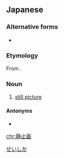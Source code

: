 ==Japanese==
{{ja-kanjitab|せい|し|が|yomi=on}}

===Alternative forms===
* {{ja-r|静止画像|せいしがぞう}}

===Etymology===
From {{compound|ja|静止|画|tr1=seishi|tr2=ga|t1=still|t2=picture}}.

===Noun===
{{ja-noun|せいしが}}

# [[still picture]]

====Antonyms====
* {{ja-r|動画|どうが}}

[[Category:ja:Computing|せいしか]]

[[chr:静止画]]